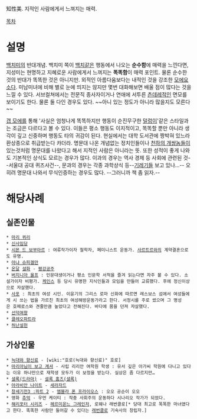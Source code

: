 知性美. 지적인 사람에게서 느껴지는 매력.

[[목차]]
= 설명 =
[[백치미]]의 반대개념. 백치미 쪽이 [[백치]]같은 행동에서 나오는 '''순수함'''에 매력을 느낀다면, 지성미는 현명하고 지혜로운 사람에게서 느껴지는 '''똑똑함'''이 매력 포인트. 물론 순수한 것의 반대가 똑똑한 것은 아니지만. 외적인 아름다움보다는 내적인 것을 강조한 [[모에요소]]다. 미남미녀에 비해 별로 눈에 띄지는 않지만 몇번 대화해보면 배울 점이 많다는 것을 느낄 수 있다. 서브컬쳐에서는 전문직 종사자이거나 연애에 서투른 [[츤데레]]적인 면모를 보이기도 한다. 물론 둘 다인 경우도 있다. ~~아니 있는 정도가 아니라 많을지도 모른다~~

[[갭 모에]]를 통해 '사실은 엄청나게 똑똑하지만 행동이 순진무구한 [[덜렁이]]'같은 스타일과는 조금은 다르다고 볼 수 있다. 이들은 평소 행동도 이지적이고, 똑똑할 뿐만 아니라 생각이 깊고 신중하며 행동도 타의 귀감이 된다. 현실에서는 대학 도서관에 짱박혀 있느라 환상종으로 취급받는다 카더라. 명문대 나온 개념없는 정치인들이나 [[천하의 개쌍놈]]들이 있는것처럼 명문대를 나왔다고 해서 지적인 사람은 아니라는 뜻. 또한 성적이 좋게 나와도 기본적인 상식도 모르는 경우가 많다. 이과의 경우는 역사 경제 등 사회에 관련된 것--서울대 공대 퀴즈사건--, 문과의 경우는 각종 과학상식 등--[[기레기]]들 보고 있나…-- 오히려 명문대 나와서 무식인증하는 경우도 많다. --그러니까 책 좀 읽자.--


= 해당사례 =
== 실존인물 ==
 * [[마리 퀴리]]
 * [[신사임당]]
 * [[시몬 드 보부아르]] : 여류작가이자 철학자, 페미니스트 운동가. [[사르트르]]와의 계약결혼으로도 유명.
 * [[아냐 슈피겔만]]
 * [[온달]] [[설화]] - [[평강공주]]
 * [[버지니아 울프]] : 인문대생이거나 평소 인문학 서적을 즐겨 읽는다면 자주 볼 수 있다. 소설가이자 비평가. [[케인스]] 등 당시 유명한 지식인들과 모임을 만들어 교류했다. 후에 정신이상으로 자살했다.
 * [[사포]] : 최초의 여성 시인. 이윤기의 그리스 로마 신화에 따르면 레스보스 섬에서 여성들에게 시 쓰는 법을 가르친 최초의 여성해방운동가라고 한다. 서정시를 주로 썼으며 그 명성은 호메로스와 견줄만큼 높았다고 전해진다. 바다에 몸을 던져 자살했다.
 * [[선덕여왕]]
 * [[클레오파트라]]
 * [[허난설헌]]
== 가상인물 ==
 * [[늑대와 향신료]] - [wiki:"호로(늑대와 향신료)" 호로]
 * [[마리아님이 보고 계셔]] - 사립 리리안 여학원 학생 : 유서 깊은 아가씨 학원에 다니고 있다는 이유 하나만으로 재학생 모두가 이 보정을 받는다. 실상은 좀 다르지만…
 * [[셜록(드라마)]] - [[셜록 홈즈(셜록)]]
 * [[아라비안 나이트]] - [[세라자드]]
 * [[창세기전3 :파트 2]] - [[엠블라 폰 프라이오스]] : 오오 공순이 오오
 * 영화 [[추억]] - 우먼 케이티 : 작중 사회주의 운동하다 시나리오 작가가 되었다.
 * [[해리포터 시리즈]] - [[헤르미온느 그레인저]], 로웨나 래번클로[* 당대 최고로 똑똑한 마녀였다고 한다. 똑똑한 사람만 들어갈 수 있다는 [[래번클로]] 기숙사의 창립자.]
